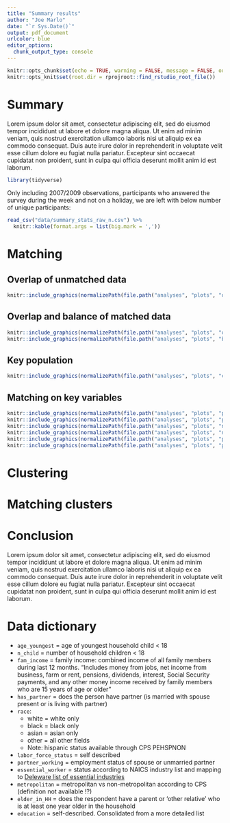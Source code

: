 ```yaml
---
title: "Summary results"
author: "Joe Marlo"
date: "`r Sys.Date()`"
output: pdf_document
urlcolor: blue 
editor_options: 
  chunk_output_type: console
---
```


```r
knitr::opts_chunk$set(echo = TRUE, warning = FALSE, message = FALSE, out.width = '95%', fig.align = 'center')
knitr::opts_knit$set(root.dir = rprojroot::find_rstudio_root_file())
```

# Summary

Lorem ipsum dolor sit amet, consectetur adipiscing elit, sed do eiusmod tempor incididunt ut labore et dolore magna aliqua. Ut enim ad minim veniam, quis nostrud exercitation ullamco laboris nisi ut aliquip ex ea commodo consequat. Duis aute irure dolor in reprehenderit in voluptate velit esse cillum dolore eu fugiat nulla pariatur. Excepteur sint occaecat cupidatat non proident, sunt in culpa qui officia deserunt mollit anim id est laborum.

```r
library(tidyverse)
```


Only including 2007/2009 observations, participants who answered the survey during the week and not on a holiday, we are left with below number of unique participants:

```r
read_csv("data/summary_stats_raw_n.csv") %>% 
  knitr::kable(format.args = list(big.mark = ','))
```


# Matching

## Overlap of unmatched data

```r
knitr::include_graphics(normalizePath(file.path("analyses", "plots", "overlap_raw.png")))
```


## Overlap and balance of matched data

```r
knitr::include_graphics(normalizePath(file.path("analyses", "plots", "overlap_propensity_scores.png")))
knitr::include_graphics(normalizePath(file.path("analyses", "plots", "balance_matched.png")))
```

## Key population

```r
knitr::include_graphics(normalizePath(file.path("analyses", "plots", "counts_matched.png")))
```

## Matching on key variables

```r
knitr::include_graphics(normalizePath(file.path("analyses", "plots", "perfect_matches_mahalanobis.png")))
knitr::include_graphics(normalizePath(file.path("analyses", "plots", "perfect_matches_pscores.png")))
knitr::include_graphics(normalizePath(file.path("analyses", "plots", "numeric_differences_mahalanobis.png")))
knitr::include_graphics(normalizePath(file.path("analyses", "plots", "numeric_differences_pscores.png")))
knitr::include_graphics(normalizePath(file.path("analyses", "plots", "privileged_vars_all_mahalanobis.png")))
knitr::include_graphics(normalizePath(file.path("analyses", "plots", "privileged_vars_all_pscores.png")))
```


# Clustering


# Matching clusters


# Conclusion

Lorem ipsum dolor sit amet, consectetur adipiscing elit, sed do eiusmod tempor incididunt ut labore et dolore magna aliqua. Ut enim ad minim veniam, quis nostrud exercitation ullamco laboris nisi ut aliquip ex ea commodo consequat. Duis aute irure dolor in reprehenderit in voluptate velit esse cillum dolore eu fugiat nulla pariatur. Excepteur sint occaecat cupidatat non proident, sunt in culpa qui officia deserunt mollit anim id est laborum.

\newpage

# Data dictionary
  - `age_youngest` = age of youngest household child < 18 
  - `n_child` = number of household children < 18 
  - `fam_income` = family income: combined income of all family members during last 12 months. "Includes money from jobs, net income from business, farm or rent, pensions, dividends, interest, Social Security payments, and any other money income received by family members who are 15 years of age or older" 
  - `has_partner` = does the person have partner (is married with spouse present or is living with partner)
  - `race`:
    - white = white only
    - black = black only
    - asian = asian only
    - other = all other fields
    - Note: hispanic status available through CPS PEHSPNON
  - `labor_force_status` = self described 
  - `partner_working` = employment status of spouse or unmarried partner
  - `essential_worker` = status according to NAICS industry list and mapping to [Deleware list of essential industries](https://coronavirus.delaware.gov/wp-content/uploads/sites/177/2020/04/DE-Industry-List-4.21.pdf)
  - `metropolitan` = metropolitan vs non-metropolitan according to CPS (definition not available !?)
  - `elder_in_HH` = does the respondent have a parent or 'other relative' who is at least one year older in the household
  - `education` = self-described. Consolidated from a more detailed list
